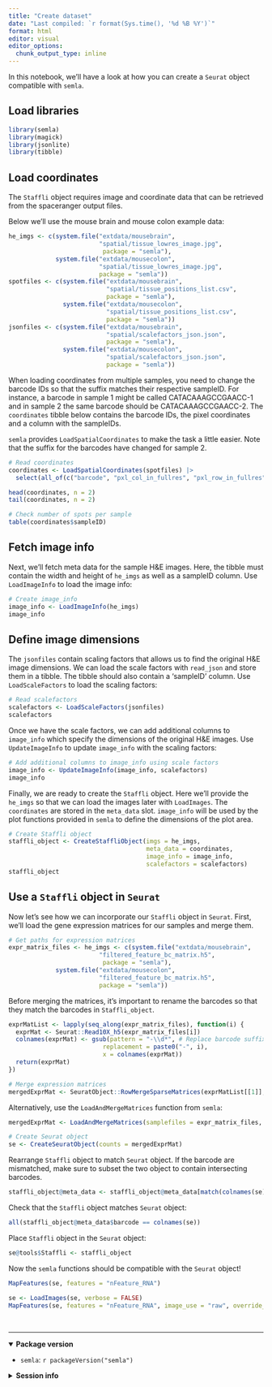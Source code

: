 ```yaml
---
title: "Create dataset"
date: "Last compiled: `r format(Sys.time(), '%d %B %Y')`"
format: html
editor: visual
editor_options: 
  chunk_output_type: inline
---
```


In this notebook, we'll have a look at how you can create a `Seurat` object compatible with `semla`.

## Load libraries

```r
library(semla)
library(magick)
library(jsonlite)
library(tibble)
```

## Load coordinates

The `Staffli` object requires image and coordinate data that can be retrieved from the spaceranger output files.

Below we'll use the mouse brain and mouse colon example data:

```r
he_imgs <- c(system.file("extdata/mousebrain", 
                         "spatial/tissue_lowres_image.jpg", 
                          package = "semla"),
             system.file("extdata/mousecolon", 
                         "spatial/tissue_lowres_image.jpg", 
                         package = "semla"))
spotfiles <- c(system.file("extdata/mousebrain", 
                           "spatial/tissue_positions_list.csv", 
                           package = "semla"),
               system.file("extdata/mousecolon", 
                           "spatial/tissue_positions_list.csv", 
                           package = "semla"))
jsonfiles <- c(system.file("extdata/mousebrain", 
                           "spatial/scalefactors_json.json", 
                           package = "semla"),
               system.file("extdata/mousecolon", 
                           "spatial/scalefactors_json.json", 
                           package = "semla"))
```

When loading coordinates from multiple samples, you need to change the barcode IDs so that the suffix matches their respective sampleID. For instance, a barcode in sample 1 might be called CATACAAAGCCGAACC-1 and in sample 2 the same barcode should be CATACAAAGCCGAACC-2. The `coordinates` tibble below contains the barcode IDs, the pixel coordinates and a column with the sampleIDs. 

`semla` provides `LoadSpatialCoordinates` to make the task a little easier. Note that the suffix for the barcodes have changed for sample 2.

```r
# Read coordinates
coordinates <- LoadSpatialCoordinates(spotfiles) |> 
  select(all_of(c("barcode", "pxl_col_in_fullres", "pxl_row_in_fullres", "sampleID")))

head(coordinates, n = 2)
tail(coordinates, n = 2)

# Check number of spots per sample
table(coordinates$sampleID)
```

## Fetch image info

Next, we'll fetch meta data for the sample H&E images. Here, the tibble must contain the width and height of `he_imgs` as well as a sampleID column. Use `LoadImageInfo` to load the image info:

```r
# Create image_info
image_info <- LoadImageInfo(he_imgs)
image_info
```

## Define image dimensions

The `jsonfiles` contain scaling factors that allows us to find the original H&E image dimensions. We can load the scale factors with `read_json` and store them in a tibble. The tibble should also contain a 'sampleID' column. Use `LoadScaleFactors` to load the scaling factors:

```r
# Read scalefactors
scalefactors <- LoadScaleFactors(jsonfiles)
scalefactors
```

Once we have the scale factors, we can add additional columns to `image_info` which specify the dimensions of the original H&E images. Use `UpdateImageInfo` to update `image_info` with the scaling factors: 

```r
# Add additional columns to image_info using scale factors
image_info <- UpdateImageInfo(image_info, scalefactors)
image_info
```

Finally, we are ready to create the `Staffli` object. Here we'll provide the `he_imgs` so that we can load the images later with `LoadImages`. The `coordinates` are stored in the `meta_data` slot. `image_info` will be used by the plot functions provided in `semla` to define the dimensions of the plot area.

```r
# Create Staffli object
staffli_object <- CreateStaffliObject(imgs = he_imgs, 
                                      meta_data = coordinates, 
                                      image_info = image_info, 
                                      scalefactors = scalefactors)
staffli_object
```

## Use a `Staffli` object in `Seurat`

Now let's see how we can incorporate our `Staffli` object in `Seurat`. First, we'll load the gene expression matrices for our samples and merge them.

```r
# Get paths for expression matrices
expr_matrix_files <- he_imgs <- c(system.file("extdata/mousebrain", 
                         "filtered_feature_bc_matrix.h5", 
                          package = "semla"),
             system.file("extdata/mousecolon", 
                         "filtered_feature_bc_matrix.h5", 
                         package = "semla"))
```

Before merging the matrices, it's important to rename the barcodes so that they match the barcodes in `Staffli_object`.

```r
exprMatList <- lapply(seq_along(expr_matrix_files), function(i) {
  exprMat <- Seurat::Read10X_h5(expr_matrix_files[i])
  colnames(exprMat) <- gsub(pattern = "-\\d*", # Replace barcode suffix with sampleID
                          replacement = paste0("-", i), 
                          x = colnames(exprMat))
  return(exprMat)
})

# Merge expression matrices
mergedExprMat <- SeuratObject::RowMergeSparseMatrices(exprMatList[[1]], exprMatList[[2]])

```

Alternatively, use the `LoadAndMergeMatrices` function from `semla`:

```r
mergedExprMat <- LoadAndMergeMatrices(samplefiles = expr_matrix_files, verbose = FALSE)

# Create Seurat object
se <- CreateSeuratObject(counts = mergedExprMat)
```

Rearrange `Staffli` object to match `Seurat` object. If the barcode are mismatched, make sure to subset the two object to contain intersecting barcodes.

```r
staffli_object@meta_data <- staffli_object@meta_data[match(colnames(se), staffli_object@meta_data$barcode), ]
```

Check that the `Staffli` object matches `Seurat` object:

```r
all(staffli_object@meta_data$barcode == colnames(se))
```

Place `Staffli` object in the `Seurat` object:

```r
se@tools$Staffli <- staffli_object
```

Now the `semla` functions should be compatible with the `Seurat` object!

```r
MapFeatures(se, features = "nFeature_RNA")

se <- LoadImages(se, verbose = FALSE)
MapFeatures(se, features = "nFeature_RNA", image_use = "raw", override_plot_dims = TRUE)
```

<br>

------------------------------------------------------------------------

<details open>

<summary>**Package version**</summary>

-   `semla`: `r packageVersion("semla")`

</details>

<details>

<summary>**Session info**</summary>

```r
sessionInfo()
```

</details>

<br>
